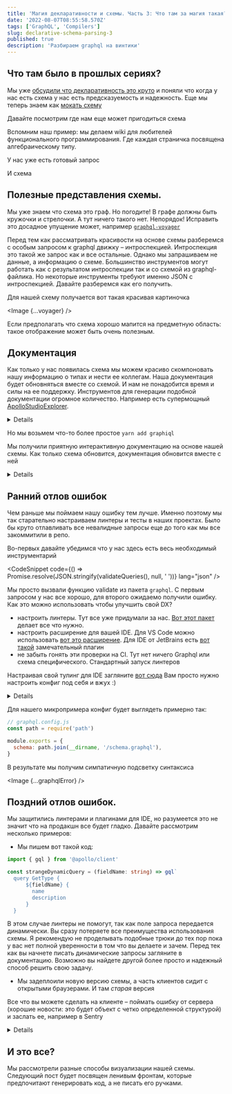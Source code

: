 ```yaml
---
title: 'Магия декларативности и cхемы. Часть 3: Что там за магия такая?'
date: '2022-08-07T08:55:58.570Z'
tags: ['GraphQL', 'Compilers']
slug: declarative-schema-parsing-3
published: true
description: 'Разбираем graphql на винтики'
---
```




## Что там было в прошлых сериях?

Мы уже [обсудили что декларативность это круто](/blog/declarative-schema-parsing-1)
и поняли что когда у нас есть схема у нас есть предсказуемость и надежность.
Еще мы теперь знаем как [мокать схему](/blog/declarative-schema-parsing-3)

Давайте посмотрим где нам еще может пригодиться схема

Вспомним наш пример: мы делаем wiki для любителей функционального программирования. Где каждая страничка посвящена алгебраическому типу.

У нас уже есть готовый запрос

<CodeSnippet code={validQuery} lang="graphql" />

И схема

<CodeSnippet code={schema} lang="graphql" />

## Полезные представления схемы.

Мы уже знаем что схема это граф. Но погодите! В графе должны быть кружочки и стрелочки. А тут ничего такого нет. Непорядок!
Исправить это досадное упущение может, например [`graphql-voyager`](https://ivangoncharov.github.io/graphql-voyager/)

Перед тем как рассматривать красивости на основе схемы разберемся с особым запросом к graphql движку – интроспекцией.
Интроспекция это такой же запрос как и все остальные. Однако мы запрашиваем не данные, а информацию о схеме.
Большинство инструментов могут работать как с результатом интроспекции так и со схемой из graphql-файлика.
Но некоторые инструменты требуют именно JSON с интроспекцией. Давайте разберемся как его получить.

<CodeSnippet code={getIntrospectionCode} lang="ts" />

Для нашей схему получается вот такая красивая картиночка

<Image {...voyager} />

Если предполагать что схема хорошо мапится на предметную область: такое отображение может быть очень полезным.

## Документация

Как только у нас появилась схема мы можем красиво скомпоновать нашу информацию о типах и нести ее коллегам. Наша документация будет обновняться вместе со схемой.
И нам не понадобится время и силы на ее поддержку.
Инструментов для генерации подобной документации огромное количество.
Например есть супермощный [ApolloStudioExplorer](https://www.apollographql.com/docs/studio/explorer/explorer/).

<Details title="Apollo studio платформа которая предоставляет множество фич для работы с графом">
  Мы еще несколько раз будем упоминать Apollo Studio по ходу повествования.
</Details>

Но мы возьмем что-то более простое `yarn add graphiql`

<CodeSnippet code={GraphiQLCode} lang="ts" />

Мы получили приятную интерактивную документацию на основе нашей схемы. Как только схема обновится, документация обновится вместе с ней

<DocView />

<Details title="Не забывайте обновлять свои пакеты">
  Все версии graphiql ниже 1.4.7 имеют уязвимость для [XSS
  атак](https://github.com/graphql/graphiql/blob/main/docs/security/2021-introspection-schema-xss.md).
  Поэтому не забывайте обновляться
</Details>

## Ранний отлов ошибок

Чем раньше мы поймаем нашу ошибку тем лучше. Именно поэтому мы так старательно настраиваем линтеры и тесты в наших проектах.
Было бы круто отлавливать все невалидные запросы еще до того как мы все закоммитили в репо.

Во-первых давайте убедимся что у нас здесь есть весь необходимый инструментарий

<CodeSnippet code={ValidationCode} lang="ts" />

<CodeSnippet
  code={() => Promise.resolve(JSON.stringify(validateQueries(), null, ' '))}
  lang="json"
/>

Мы просто вызвали функцию validate из пакета `graphql`. С первым запросом у нас все хорошо, для второго ожидаемо получили ошибку.
Как это можно использовать чтобы улучшить свой DX?

- настроить линтеры. Тут все уже придумали за нас. [Вот этот пакет](https://github.com/B2o5T/graphql-eslint) делает все что нужно.
- настроить расширение для вашей IDE. Для VS Code можно использовать [вот это расширение](https://marketplace.visualstudio.com/items?itemName=GraphQL.vscode-graphql).
  Для IDE от JetBrains есть [вот такой](https://jimkyndemeyer.github.io/js-graphql-intellij-plugin/) замечательный плагин
- не забыть гонять эти проверки на CI. Тут нет ничего Graphql или схема специфического. Стандартный запуск линтеров

Настраивая свой тулинг для IDE загляните [вот
сюда](https://www.graphql-config.com/docs) Вам просто нужно настроить конфиг
под себя и вжух :)

<Details title="Настраивайте небесящие хуки">
  Все легковесный линтеры и тесты удобно гонять на pre-commit hook. Но если ваши
  проверки слишком тяжелые и занимают много времени, то лучше унести их куда-то
  еще. Хорошими кандидатами тут будут pre-push или проверки на CI
</Details>

Для нашего микропримера конфиг будет выглядеть примерно так:

```js
// graphql.config.js
const path = require('path')

module.exports = {
  schema: path.join(__dirname, '/schema.graphql'),
}
```

В результате мы получим симпатичную подсветку синтаксиса

<Image {...graphqlError} />

## Поздний отлов ошибок.

Мы защитились линтерами и плагинами для IDE, но разумеется это не значит что на продакшн все будет гладко.
Давайте рассмотрим несколько примеров:

- Мы пишем вот такой код:

```ts
import { gql } from '@apollo/client'

const strangeDynamicQuery = (fieldName: string) => gql`
  query GetType {
      ${fieldName} {
        name
        description
      }
  }
```

В этом случае линтеры не помогут, так как поле запроса передается динамически. Вы сразу потеряете все преимущества использования схемы.
Я рекомендую не проделывать подобные трюки до тех пор пока у вас нет полной уверенности в том что вы делаете и зачем. Перед тек как вы начнете писать динамические запросы загляните в документацию.
Возможно вы найдете другой более просто и надежный способ решить свою задачу.

- Мы задеплоили новую версию схемы, а часть клиентов сидит с открытыми браузерами. И там _старая_ версия

Все что вы можете сделать на клиенте – поймать ошибку от сервера (хорошие новости: это будет объект с четко определенной структурой) и заслать ее, например в Sentry

<Details title="Искусство отлова">
  То, как правильно репортить ошибки сильно выходит за рамки этой статьи. Здесь
  я лишь порекомендую поискать способ не повторяться. Если на бекенде настроен
  мониторинг ошибок и если он же настроен на фронтенде поищите способ сделать
  так чтобы одна и та же ошибка репортилась и на клиенте и на беке, но вы бы
  понимала что это _действительно_ одна и та же ошибка
</Details>

## И это все?

Мы рассмотрели разные способы визуализации нашей схемы. Следующий пост будет посвящен ленивым фронтам, которые предпочитают генерировать код, а не писать его ручками.
